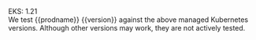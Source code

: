 EKS: 1.21  
 We test {{prodname}} {{version}} against the above managed Kubernetes versions. Although other versions may work, they are not actively tested.
